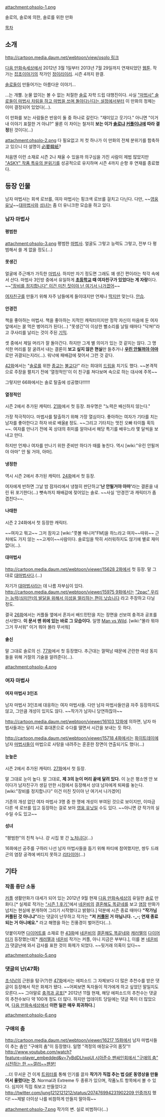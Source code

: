 attachment:ohsolo-1.png

솔로의, 솔로에 의한, 솔로를 위한 만화

[[목차]]
== 소개 ==
[[http://cartoon.media.daum.net/webtoon/view/osolo 링크]]

[[다음 만화속세상]]에서 2012년 3월 1일부터 2013년 7월 29일까지 연재되었던 [[웹툰]]. 작가는 [[잡초이야기]]의 작가인 [[정이리이리]]. 시즌 4까지 완결.

[[솔로]]들이 만들어가는 아름다운 이야기...

...는 개뿔. 눈물 없이는 볼 수 없는 처절한 [[솔로]] 자학 드립 대행진이다. 사실 [["마법사" 솔로들이 마법사 차림을 하고 마법을 쓰며 돌아다닌다는 설정에서부터]] 이 만화의 정체는 이미 결정되어 있었다(...).

이 만화를 보는 사람들은 반응이 둘 중 하나로 갈린다: "재미있고 웃기다." 아니면 "이거 내 이야기 표절한 거 아냐?" 물론 이 차이는 철저히 '''보는 이가 [[솔로]]냐 [[커플]]이냐에 따라 결정'''된 것이다(...)

attachment:ohsolo-2.png
다 필요없고 저 컷 하나가 이 만화의 전체 분위기를 함축하고 있으니 더 설명이 [[必要韓紙]]?

처음엔 이런 소재로 시즌 2나 채울 수 있을까 의구심을 가진 사람이 제법 많았지만 [["ASKY" 작품 특유의 분위기]]를 성공적으로 유지하며 시즌 4까지 순항 후 연재를 종료했다.
== 등장 인물 ==
남자 마법사는 회색 로브를, 여자 마법사는 핑크색 로브를 걸치고 다닌다. 다만, ~~[[영웅 유닛]]~~[[대마법사]]와 [[성녀]]는 좀 더 유니크한 모습을 하고 있다.
=== 남자 마법사 ===
==== 평범한 ====
attachment:ohsolo-3.png
평범한 [[마법사]]. 얼굴도 그렇고 능력도 그렇고, 전부 다 평범해서 쓸 게 없을 정도(...)
==== 못생긴 ====
얼굴에 주근깨가 가득한 [[마법사]]. 하지만 자기 정도면 그래도 꽤 생긴 편이라는 착각 속에서 산다. 마법사 3인방 중에서 유일하게 '''[[초등학교]] 때 여자친구가 있었다는 게 자랑'''이다. ~~[["장비를 정지합니다" 이건 미친 짓이야 난 여기서 나가겠어]]~~

[[여자친구]]를 만들기 위해 자주 남들에게 들이대지만 언제나 [[딱지]]만 맞는다. [[안습]].
==== 안경낀 ====
책을 좋아하는 마법사. 책을 좋아하는 지적인 캐릭터이지만 정작 자신이 마음에 둔 여자 앞에서는 꿀 먹은 벙어리가 된다(...) "못생긴"이 이상한 뻘소리를 날릴 때마다 "닥쳐!"라고 쿠사리를 날리는 것이 주된 [[기믹]].

셋 중에서 제일 머리가 잘 돌아간다. 하지만 그게 별 의미가 있는 것 같지는 않다. 그 명석한 머리를 잘 굴려서 내는 결론이 '''보고 싶지 않은 현실'''만 들추거나 '''[[우린 안될꺼야 아마]]'''로만 귀결되는지라(...). 워낙에 패배감에 젖어서 그런 것 같다.

[http://cartoon.media.daum.net/webtoon/viewer/17754 42화]에서는 "[[솔로]]를 위한 [[종교]]는 [[불교]]다!" 라는 희대의 [[드립]]을 치기도 했다. ~~본격적으로 주장을 펼치기 전에 '열정적인'이 이 친구를 쳐다보며 속으로 하는 대사에 주목~~

그렇지만 66화에서는 솔로 탈출에 성공했다!!!!!! 
==== 열정적인 ====
시즌 2에서 추가된 캐릭터. [http://cartoon.media.daum.net/webtoon/viewer/16737 21화]에서 첫 등장. 좌우명은 "노력은 배신하지 않는다."

가장 적극적이다. 마법사를 탈출하기 위해 가장 열심이다. 좋아하는 여자가 기타를 치는 남자를 좋아한다고 하자 바로 배울[http://cartoon.media.daum.net/webtoon/viewer/16853 #] 정도. ~~그리고 기타치는 멋진 오빠 타이틀 획득~~. 여자를 만나기 전에 꼭 상대의 취미를 알아내서 해당 특기를 배우느라 몇 달씩을 보내고 만다.

하지만 언제나 여자를 만나기 위한 준비만 하다가 때를 놓친다. 역시 [wiki:"우린 안될꺼야 아마" 안 될 거야, 아마].
==== 냉정한 ====
역시 시즌 2에서 추가된 캐릭터. [http://cartoon.media.daum.net/webtoon/viewer/16853 24화]에서 첫 등장.

여자에게 반하면 그날 밤 잠자리에서 냉철히 판단하고''' '난 안될거야 아마' '''라는 결론을 내린 뒤 포기한다(...) 뼛속까지 패배감에 젖어있는 솔로. ~~사실 '안경낀'과 캐릭터가 좀 겹친다~~.
==== 나태한 ====
시즌 2 24화에서 첫 등장한 캐릭터.

~~여자고 뭐고~~ 그저 잠자고 [wiki:"풋볼 매니저"FM]을 하느라고 여자~~따위~~ 근처에도 가지 않는 ~~고게이~~사람이다. 솔로임을 딱히 서러워하지도 않기에 별로 재미없다(...).
==== 대마법사 ====
[[http://cartoon.media.daum.net/webtoon/viewer/15628 2화]]에서 첫 등장. 말 그대로 [[대마법사]]다.(...)

자기가 [[대마법사]]라는 데 나름 자부심이 있다. [[http://cartoon.media.daum.net/webtoon/viewer/15975 9화]]에서는 [["2pac" 우리는 능력(심미안)의 발달을 위해서 이성을 멀리하는 편이 낫습니다]] 라고 주장하고 다닐 정도.

결국 [http://cartoon.media.daum.net/webtoon/viewer/16926 26화]에서는 커플들 옆에서 혼자서 배드민턴을 치는 장면을 선보여 충격과 공포를 선사했다. '''이 문서 맨 위에 있는 바로 그 모습이다.''' 일명 [[Man vs Wild]]. [wiki:"몰라 뭐야 그거 무서워" 이거 뭐야 몰라 무서워]
==== 솔신 ====
말 그대로 솔로의 신. [http://cartoon.media.daum.net/webtoon/viewer/20987 77화]에서 첫 등장했다. 추근대는 껄떡남 때문에 곤란한 여성 동지들을 위해 거절의 기술을 알려준다(...).

attachment:ohsolo-4.png
=== 여자 마법사 ===
==== 여자 마법사 3인조 ====
남자 마법사 3인조에 대응하는 여자 마법사들. 다만 남자 마법사들만큼 자주 등장하지도 않고, 그만큼 개성이 있지도 않다. ~~작가가 남자니 당연하잖아~~

[[http://cartoon.media.daum.net/webtoon/viewer/16103 12화]]에 의하면, 남자 마법사들과는 달리 서로 휴대폰으로 수다를 떨면서 시간을 보내는 듯 하다.

[[http://cartoon.media.daum.net/webtoon/viewer/15718 4화]]에서는 [[화이트데이]]에 남자 [[마법사]]들이 마법으로 사탕을 내려주는 훈훈한 장면이 연출되기도 했다(...)
==== 눈높은 ====
시즌 2에서 추가된 캐릭터. [http://cartoon.media.daum.net/webtoon/viewer/16977 27화]에서 첫 등장.

말 그대로 눈이 높다. 말 그대로, '''제 3의 눈이 머리 끝에 달려 있다.''' 이 눈은 평소엔 안 보이다가 남자친구가 생길 만한 시점에서 등장해서 상대 남자에게 퇴짜를 놓는다. [wiki:"장비를 정지합니다" 이건 미친 짓이야 난 여기서 나가겠어]

기존의 개성 없던 여자 마법사 3명 중 한 명에 개성이 부여된 것으로 보이지만, 이따금 다른 색 로브를 입고 등장하는 걸로 보아 [[영웅 유닛]]일 수도 있다. ~~아니면 걍 작가의 실수일 수도 있고~~
==== 성녀 ====
"평범한"의 친척 누나. 걍 시집 못 간 [[노처녀]]다(...)

16화에선 공주를 구하러 나선 남자 마법사들을 돕기 위해 파티에 참여했지만, 쌍두 드래곤의 염장 공격에 버티지 못하고 [[리타이어]](...)

== 기타 ==
=== 작품 중단 소동 ===
[[커플]] 생활만화가 대세가 되어 있는 2012년 9월 현재 [[다음 만화속세상]]의 유일한 [[솔로]] 만화다.[* 실제로 작가는 [http://cartoon.media.daum.net/webtoon/viewer/16461 "시즌 1 후기"]에서 [[네온비]]의 [[결혼해도 똑같네]]를 보고 [[염장]] 만화가 넘치는 현실에 분개하여 그리기 시작했다고 밝혔다.] 덕분에 시즌 종료 때마다 '''"작가님 커플된 것 아니냐"'''라는 댓글이 난무하고 작가는 '''"저 [[커플]]된 거 아닙니다. -_-; 연재 종료되는 거 아니에요."''' 라고 해명을 하는 진풍경이 벌어진다(...).

덧붙이자면 [[다이어트]]를 소재로 한 [http://cartoon.media.daum.net/webtoon/viewer/17784 43화]에 [[네온비]]의 [[결혼해도 똑같네]]와 [[캐러멜]]의 [[다이어터]]가 등장했는데[* [[캐러멜]]과 [[네온비]] 작가는 커플, 아니 지금은 부부다.], 이를 본 [[네온비]]가 댓글난에 와서 감사를 표한 것이 화제가 되었다. ~~뒷거래 의혹이 있다~~

attachment:ohsolo-5.png
=== 댓글의 난(47화) ===
[[초식남]]의 근원을 탐구(?)한 [http://cartoon.media.daum.net/webtoon/viewer/18467 47화]에서는 에피소드 그 자체보다 더 많은 추천수를 받은 댓글이 등장해서 작은 화제가 됐다. ~~어찌보면 독자들이 작가에게 하고 싶었던 말일지도 모른다.~~ 그야말로 [[충격과 공포]][* 2012년 11월 현재, 해당 에피소드의 추천수는 댓글의 추천수보다 약 100개 정도 더 많다. 하지만 업데이트 당일에는 댓글 쪽이 더 많았으며, [[다음 만화속세상]]에서 '''이런 일은 매우 희귀하다.''']

attachment:ohsolo-6.png
=== 구애의 춤 ===
[[http://cartoon.media.daum.net/webtoon/viewer/16217 15화]]에서 남자 마법사들이 추는 춤인 "구애의 춤"이 등장했다. 일명 "격정의 애정요구의 몸짓"!!
[[http://www.youtube.com/watch?feature=player_embedded&v=7yBdDLhxqUI 시아준수 팬싸인회에서 "구애의 춤" 시전하는 한 ~~갤러~~팬분!]]

...더 무서운 건 이게 [[트위터]]를 통해 인기를 끌자 '''작가가 직접 추는 법 [[GIF]] 동영상을 만들어서 올렸다는 것.''' Normal과 Extreme 두 종류가 있으며, 작품노트 항목에서 볼 수 있다. 심지어 직접 춰보고 만들었다고 [[http://twitter.com/jung1212121212/status/207476994231902209 인증]]까지 했다! ~~제발 더이상 나를 비참하게 만들지 말아줘~~

attachment:ohsolo-7.png
작가의 변. 실로 비범하다(...)
